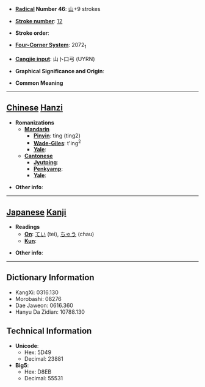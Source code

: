 
<!-- 
This page has been placed on ''Requests for Ph34rism.
This request has been subsequently carried out Ph34r themself.

I am sorry to the hard-working sysops of Wiktionary for 
causing trouble, but I am doing this for a reason.

Thank you (come again).
-->

* '''[[Wiktionary:Chinese radical index| Radical]] Number 46''': [[Wiktionary:Chinese radical index 山|山]]+9 strokes

* '''[[Wiktionary:Chinese total strokes index|Stroke number]]''': [[Wiktionary:Chinese total strokes index 12|12]]

* '''Stroke order''': 

* '''[[Wiktionary:Chinese four corner index|Four-Corner System]]''': 2072<sub>1</sub>

* '''[[Wiktionary:Chinese Cangjie index|Cangjie input]]''': 山卜口弓 (UYRN)

* '''Graphical Significance and Origin''': 

* '''Common Meaning'''

----

== [[Chinese]] [[Hanzi]] ==

* '''Romanizations'''
** '''[[Mandarin]]'''
*** '''[[Pinyin]]''': tíng (ting2)
*** '''[[Wade-Giles]]''': t'ing<sup>2</sup>
*** '''[[Yale]]''': 
** '''[[Cantonese]]'''
*** '''[[Jyutping]]''':
*** '''[[Penkyamp]]''': 
*** '''[[Yale]]''': 

* '''Other info''': 

----

== [[Japanese]] [[Kanji]] ==

* '''Readings'''
** '''[[On]]''': [[てい]] (tei), [[ちゃう]] (chau)
** '''[[Kun]]''': 

* '''Other info''':  

----

== Dictionary Information ==

* KangXi: 0316.130
* Morobashi: 08276
* Dae Jaweon: 0616.360
* Hanyu Da Zidian: 10788.130

== Technical Information ==

* '''Unicode''':
** Hex: 5D49
** Decimal: 23881
* '''Big5''':
** Hex: D8EB
** Decimal: 55531